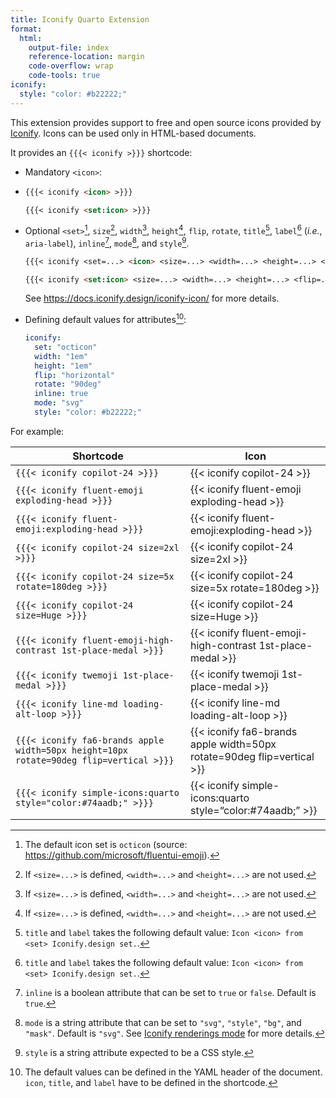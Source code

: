 ```yaml
---
title: Iconify Quarto Extension
format:
  html:
    output-file: index
    reference-location: margin
    code-overflow: wrap
    code-tools: true
iconify:
  style: "color: #b22222;"
---
```


This extension provides support to free and open source icons provided by [Iconify](https://icon-sets.iconify.design/).
Icons can be used only in HTML-based documents.

It provides an `{{{< iconify >}}}` shortcode:

- Mandatory `<icon>`:
-
  ```markdown
  {{{< iconify <icon> >}}}
  ```

  ```markdown
  {{{< iconify <set:icon> >}}}
  ```

- Optional `<set>`[^1], `size`[^2], `width`[^2], `height`[^2], `flip`, `rotate`, `title`[^3], `label`[^3] (_i.e._, `aria-label`), `inline`[^4], `mode`[^5], and `style`[^6].

  ```markdown
  {{{< iconify <set=...> <icon> <size=...> <width=...> <height=...> <flip=...> <rotate=...> <title=...> <label=...> <inline=...> <mode=...> <style=...> >}}}
  ```

  ```markdown
  {{{< iconify <set:icon> <size=...> <width=...> <height=...> <flip=...> <rotate=...> <title=...> <label=...> <inline=...> <mode=...> <style=...> >}}}
  ```

  See <https://docs.iconify.design/iconify-icon/> for more details.

- Defining default values for attributes[^7]:

  ```yaml
  iconify:
    set: "octicon"
    width: "1em"
    height: "1em"
    flip: "horizontal"
    rotate: "90deg"
    inline: true
    mode: "svg"
    style: "color: #b22222;"
  ```

[^1]: The default icon set is `octicon` (source: <https://github.com/microsoft/fluentui-emoji>).
[^2]: If `<size=...>` is defined, `<width=...>` and `<height=...>` are not used.
[^3]: `title` and `label` takes the following default value: `Icon <icon> from <set> Iconify.design set.`.
[^4]: `inline` is a boolean attribute that can be set to `true` or `false`. Default is `true`.
[^5]: `mode` is a string attribute that can be set to `"svg"`, `"style"`, `"bg"`, and `"mask"`. Default is `"svg"`. See [Iconify renderings mode](https://iconify.design/docs/iconify-icon/modes.html) for more details.
[^6]: `style` is a string attribute expected to be a CSS style.
[^7]: The default values can be defined in the YAML header of the document.
  `icon`, `title`, and `label` have to be defined in the shortcode.

For example:

| Shortcode                                                                              | Icon                                                                   |
| -------------------------------------------------------------------------------------- | ---------------------------------------------------------------------- |
| `{{{< iconify copilot-24 >}}}`                                                         | {{< iconify copilot-24 >}}                                             |
| `{{{< iconify fluent-emoji exploding-head >}}}`                                        | {{< iconify fluent-emoji exploding-head >}}                            |
| `{{{< iconify fluent-emoji:exploding-head >}}}`                                        | {{< iconify fluent-emoji:exploding-head >}}                            |
| `{{{< iconify copilot-24 size=2xl >}}}`                                                | {{< iconify copilot-24 size=2xl >}}                                    |
| `{{{< iconify copilot-24 size=5x rotate=180deg >}}}`                                   | {{< iconify copilot-24 size=5x rotate=180deg >}}                       |
| `{{{< iconify copilot-24 size=Huge >}}}`                                               | {{< iconify copilot-24 size=Huge >}}                                   |
| `{{{< iconify fluent-emoji-high-contrast 1st-place-medal >}}}`                         | {{< iconify fluent-emoji-high-contrast 1st-place-medal >}}             |
| `{{{< iconify twemoji 1st-place-medal >}}}`                                            | {{< iconify twemoji 1st-place-medal >}}                                |
| `{{{< iconify line-md loading-alt-loop >}}}`                                           | {{< iconify line-md loading-alt-loop >}}                               |
| `{{{< iconify fa6-brands apple width=50px height=10px rotate=90deg flip=vertical >}}}` | {{< iconify fa6-brands apple width=50px rotate=90deg flip=vertical >}} |
| `{{{< iconify simple-icons:quarto style="color:#74aadb;" >}}}`                         | {{< iconify simple-icons:quarto style="color:#74aadb;" >}}             |
